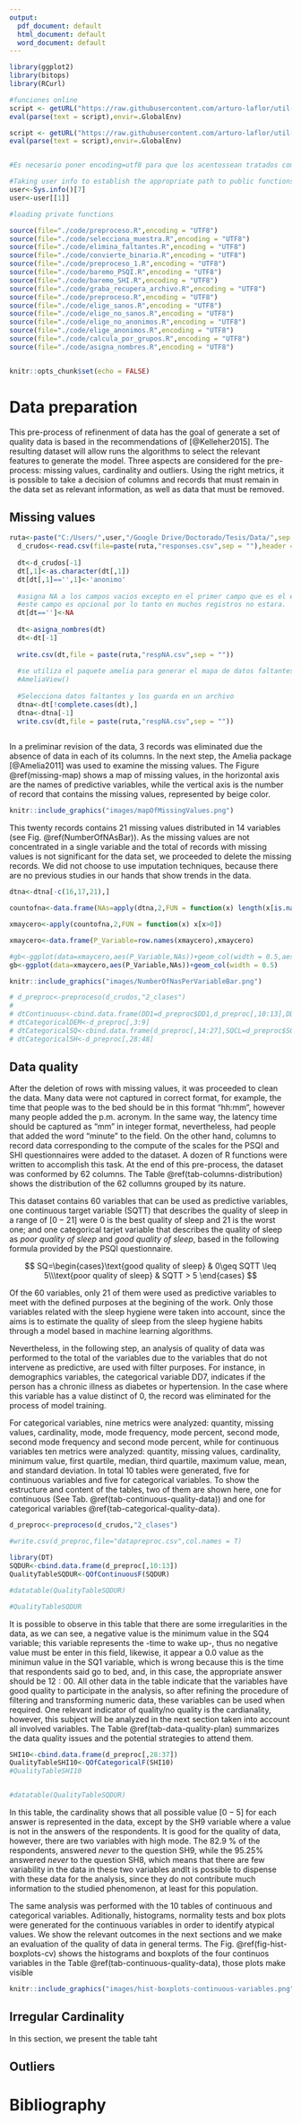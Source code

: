```yaml
---
output:
  pdf_document: default
  html_document: default
  word_document: default
---
```


```r
library(ggplot2)
library(bitops)
library(RCurl)

#funciones online
script <- getURL("https://raw.githubusercontent.com/arturo-laflor/util-R-codes/master/QOfCategoricalF.R", ssl.verifypeer = FALSE)
eval(parse(text = script),envir=.GlobalEnv)

script <- getURL("https://raw.githubusercontent.com/arturo-laflor/util-R-codes/master/QOfContinuousF.R", ssl.verifypeer = FALSE)
eval(parse(text = script),envir=.GlobalEnv)


#Es necesario poner encoding=utf8 para que los acentossean tratados como acentos

#Taking user info to establish the appropriate path to public functions
user<-Sys.info()[7]
user<-user[[1]]

#loading private functions

source(file="./code/preproceso.R",encoding = "UTF8")
source(file="./code/selecciona_muestra.R",encoding = "UTF8")
source(file="./code/elimina_faltantes.R",encoding = "UTF8")
source(file="./code/convierte_binaria.R",encoding = "UTF8")
source(file="./code/preproceso_1.R",encoding = "UTF8")
source(file="./code/baremo_PSQI.R",encoding = "UTF8")
source(file="./code/baremo_SHI.R",encoding = "UTF8")
source(file="./code/graba_recupera_archivo.R",encoding = "UTF8")
source(file="./code/preproceso.R",encoding = "UTF8")
source(file="./code/elige_sanos.R",encoding = "UTF8")
source(file="./code/elige_no_sanos.R",encoding = "UTF8")
source(file="./code/elige_no_anonimos.R",encoding = "UTF8")
source(file="./code/elige_anonimos.R",encoding = "UTF8")
source(file="./code/calcula_por_grupos.R",encoding = "UTF8")
source(file="./code/asigna_nombres.R",encoding = "UTF8")


knitr::opts_chunk$set(echo = FALSE)
```

# Data preparation

This pre-process of refinenment of data has the goal of generate a set of quality data is based in the recommendations of [@Kelleher2015]. The resulting dataset will allow runs the algorithms to select the relevant features to generate the model. Three aspects are considered for the pre-process:  missing values, cardinality and outliers. Using the right metrics, it is possible to take a decision of columns and records that must remain in the data set as relevant information, as well as data that must be removed.


## Missing values
```r
ruta<-paste("C:/Users/",user,"/Google Drive/Doctorado/Tesis/Data/",sep = "") 
  d_crudos<-read.csv(file=paste(ruta,"responses.csv",sep = ""),header = T,sep = ",")
  
  dt<-d_crudos[-1]
  dt[,1]<-as.character(dt[,1])
  dt[dt[,1]=='',1]<-'anonimo'
  
  #asigna NA a los campos vacios excepto en el primer campo que es el email.
  #este campo es opcional por lo tanto en muchos registros no estara.
  dt[dt=='']<-NA
  
  dt<-asigna_nombres(dt)
  dt<-dt[-1]
  
  write.csv(dt,file = paste(ruta,"respNA.csv",sep = ""))
  
  #se utiliza el paquete amelia para generar el mapa de datos faltantes
  #AmeliaView()
  
  #Selecciona datos faltantes y los guarda en un archivo
  dtna<-dt[!complete.cases(dt),]
  dtna<-dtna[-1]
  write.csv(dt,file = paste(ruta,"respNA.csv",sep = ""))
  
```

In a preliminar revision of the data, 3 records was eliminated due the absence of data in each of its columns. In the next step, the Amelia package [@Amelia2011] was used to examine the missing values. The Figure \@ref(missing-map) shows a map of missing values, in the horizontal axis are the names of predictive variables, while the vertical axis is the number of record that contains the missing values, represented by beige color. 

```r
knitr::include_graphics("images/mapOfMissingValues.png")

```

This twenty records contains 21 missing values distributed in 14 variables (see Fig. \@ref(NumberOfNAsBar)). As the missing values are not concentrated in a single variable and the total of records with missing values is not significant for the data set, we proceeded to delete the missing records. We did not choose to use imputation techniques, because there are no previous studies in our hands that show trends in the data.

```r
dtna<-dtna[-c(16,17,21),]

countofna<-data.frame(NAs=apply(dtna,2,FUN = function(x) length(x[is.na(x)])))

xmaycero<-apply(countofna,2,FUN = function(x) x[x>0])

xmaycero<-data.frame(P_Variable=row.names(xmaycero),xmaycero)

#gb<-ggplot(data=xmaycero,aes(P_Variable,NAs))+geom_col(width = 0.5,aes(fill=NAs))
gb<-ggplot(data=xmaycero,aes(P_Variable,NAs))+geom_col(width = 0.5)

```


```r
knitr::include_graphics("images/NumberOfNasPerVariableBar.png")

```

```r
# d_preproc<-preproceso(d_crudos,"2_clases")
# 
# dtContinuous<-cbind.data.frame(DD1=d_preproc$DD1,d_preproc[,10:13],DD1=d_preproc$SQTT,d_preproc[,58:62])  
# dtCategoricalDEM<-d_preproc[,3:9]
# dtCategoricalSQ<-cbind.data.frame(d_preproc[,14:27],SQCL=d_preproc$SQCL)
# dtCategoricalSH<-d_preproc[,28:48]  
```

## Data quality

After the deletion of rows with missing values, it was proceeded to clean the data. Many data were not captured in correct format, for example, the time that people was to the bed should be in this format "hh:mm", however many people added the p.m. acronym. In the same way, the latency time should be captured as "mm" in integer format, nevertheless, had people that added the word "minute" to the field. On the other hand, columns to record data corresponding to the compute of the scales for the PSQI and SHI questionnaires were added to the dataset. A dozen of R functions were written to accomplish this task. At the end of this pre-process, the dataset was conformed by 62 columns. The Table \@ref(tab-columns-distribution) shows the distribution of the 62 collumns grouped by its nature.


\begin{table}[ht]
\centering
\caption{Columns distribution by its nature}
\label{tab-columns-distribution}
\begin{tabular}{lrrr}
\hline
Group             & Categorical & Continuous & Total \\ \hline
Demographics data & 7           & 2          & 9     \\
PSQI              & 14          & 4          & 18    \\
SHI               & 21          & 0          & 21    \\
Scale PSQI        & 8           & 1          & 9     \\
Scale SHI         & 4           & 1          & 5     \\ \hline
Total             & 54          & 8          & 62    \\ \hline
\end{tabular}
\end{table}

<!-- | Group             | Categorical | Continuous | Total | -->
<!-- |-------------------|------------:|-----------:|------:| -->
<!-- | Demographics data |      7      |      2     |   9   | -->
<!-- | PSQI              |      14     |      4     |   18  | -->
<!-- | SHI               |      21     |      0     |   21  | -->
<!-- | Scale PSQI        |      8      |      1     |   9   | -->
<!-- | Scale SHI         |      4      |      1     |   5   | -->
<!-- |------------------ |------------ |----------- |------ | -->
<!-- | Total             |      54     |      8     |   62  | -->

This dataset contains 60 variables that can be used as predictive variables, one continuous target variable (SQTT) that describes the quality of sleep in a range of $[0-21]$ were $0$ is the best quality of sleep and $21$ is the worst one; and one categorical tarjet variable that describes the quality of sleep as *poor quality of sleep* and *good quality of sleep*, based in the following formula provided by the PSQI questionnaire.  

$$
SQ=\begin{cases}\text{good quality of sleep} & 0\geq SQTT \leq 5\\\text{poor quality of sleep} & SQTT > 5 \end{cases}
$$

Of the 60 variables, only 21 of them were used as predictive variables to meet with the defined purposes at the begining of the work. Only those variables related with the sleep hygiene were taken into account, since the aims is to estimate the quality of sleep from the sleep hygiene habits through a model based in machine learning algorithms.

Nevertheless, in the following step, an analysis of quality of data was performed to the total of the variables due to the variables that do not intervene as predictive, are used with filter purposes. For instance, in demographics variables, the categorical variable DD7, indicates if the person has a chronic illness as diabetes or hypertension. In the case where this variable has a value distinct of $0$, the record was eliminated for the process of model training.

For categorical variables, nine metrics were analyzed: quantity, missing values, cardinality, mode, mode frequency, mode percent, second mode, second mode frequency and second mode percent, while for continuous variables ten metrics were analyzed: quantity, missing values, cardinality, minimum value, first quartile, median, third quartile, maximum value, mean, and standard deviation. In total 10 tables were generated, five for continuous variables and five for categorical variables. To show the estructure and content of the tables, two of them are shown here, one for continuous (See Tab. \@ref(tab-continuous-quality-data)) and one for categorical variables \@ref{tab-categorical-quality-data}.



```r
d_preproc<-preproceso(d_crudos,"2_clases")

#write.csv(d_preproc,file="datapreproc.csv",col.names = T)


```


```r
library(DT)
SQDUR<-cbind.data.frame(d_preproc[,10:13])
QualityTableSQDUR<-QOfContinuousF(SQDUR)

#datatable(QualityTableSQDUR)

```
\pagebreak



```r
#QualityTableSQDUR

```
\begin{table}[ht]
\centering
\caption{Four continuous variables containing the duration of sleep}
\label{tab-continuous-quality-data}
\begin{tabular}{lllllllllll}
\hline
    &  Count & Miss & Card  & Min & Qrt1 & Median & Qrt3 &  Max &  Mean &  Sdev     \\ \hline
SQ1 &  316  &  0  & 29 & 0.00 & 10.00 & 11.00 & 11.02 & 12.50 & 10.02 & 2.65 \\
SQ2 &  316  &  0  & 15 & 1.00 & 5.00 &  15.00 & 20.00 & 60.00 & 15.07 & 11.99 \\
SQ3 &  316  &  0  & 39 & 3.00 & 5.08 &   6.00 & 7.00 & 11.00  & 6.19  & 1.28 \\
SQ4 &  316  &  0  & 101 & -0.05 & 6.17  & 6.88 & 7.75 & 10.75 & 6.94  & 1.31 \\ \hline
\end{tabular}
\end{table}



It is possible to observe in this table that there are some irregularities in the data, as we can see, a negative value is the minimum value in the SQ4 variable; this variable represents the -time to wake up-, thus no negative value must be enter in this field, likewise, it appear a $0.0$ value as the minimun value in the SQ1 variable, which is wrong because this is the time that respondents said go to bed, and, in this case, the appropriate answer should be $12:00$. All other data in the table indicate that the variables have good quality to participate in the analysis, so after refining the procedure of filtering and transforming numeric data, these variables can be used when required. One relevant indicator of quality/no quality is the cardianality, however, this subject will be analyzed in the next section taken into account all involved variables. The Table \@ref(tab-data-quality-plan) summarizes the data quality issues and the potential strategies to attend them. 

\begin{table}[ht]
\centering
\caption{Data quality plan}
\label{tab-data-quality-plan}
\begin{tabular}{|l|p{5cm}|p{5cm}|}
\hline
Feature & Data quality issue  & Strategie \\ \hline
SQ1     & Data contain 0.0, the correct value should be 12.00  & Refine the process of convert data for this field  \\ \hline
SQ9     & Data contain negative values, it is wrong because the data represents the time to wake up & Refine the process validating the data, to correct the problem, or to eliminate the records with this issue. \\ \hline  
\end{tabular}
\end{table}


```r

SHI10<-cbind.data.frame(d_preproc[,28:37])
QualityTableSHI10<-QOfCategoricalF(SHI10)
#QualityTableSHI10


#datatable(QualityTableSQDUR)

```


\begin{table}[ht]
\centering
\caption{First 10 categorical variables containing data of sleep hygiene}
\label{tab-categorical-quality-data}
\begin{tabular}{llllllllll}
\hline
Name & Count & Miss & Card & Mode & ModeFrec & ModePerc & Mode2 & Mode2Frec & Mode2Perc \\ \hline
SH1  & 316   & 0    & 5    & 1    & 110      & 34.81\%  & 0     & 106       & 33.54\%   \\
SH2  & 316   & 0    & 5    & 2    & 110      & 34.81\%  & 1     & 105       & 33.23\%   \\
SH3  & 316   & 0    & 5    & 1    & 150      & 47.47\%  & 2     & 73        & 23.10\%   \\
SH4  & 316   & 0    & 5    & 0    & 190      & 60.13\%  & 1     & 63        & 19.94\%   \\
SH5  & 316   & 0    & 5    & 0    & 167      & 52.85\%  & 2     & 59        & 18.67\%   \\
SH6  & 316   & 0    & 5    & 0    & 142      & 44.94\%  & 1     & 69        & 21.84\%   \\
SH7  & 316   & 0    & 5    & 0    & 135      & 42.72\%  & 1     & 100       & 31.65\%   \\
SH8  & 316   & 0    & 5    & 0    & 301      & 95.25\%  & 3     & 5         & 1.58\%    \\
SH9  & 316   & 0    & 4    & 0    & 262      & 82.91\%  & 1     & 29        & 9.18\%    \\
SH10 & 316   & 0    & 5    & 0    & 209      & 66.14\%  & 1     & 54        & 17.09\%   \\ \hline
\end{tabular}
\end{table}


In this table, the cardinality shows that all possible value $[0-5]$ for each answer is represented in the data, except by the SH9 variable where a value is not in the answers of the respondents. It is good for the quality of data, however, there are two variables with high mode. The 82.9 % of the respondents, answered *never* to the question SH9, while the 95.25% answered *never*  to the question SH8, which means that there are few variability in the data in these two variables andIt is possible to dispense with these data for the analysis, since they do not contribute much information to the studied phenomenon, at least for this population.

The same analysis was performed with the 10 tables of continuous and categorical variables. Aditionally, histograms, normality tests and box plots were generated for the continuous variables in order to identify atypical values. We show the relevant outcomes in the next sections and we make an evaluation of the quality of data in general terms. The Fig. \@ref(fig-hist-boxplots-cv) shows the histograms and boxplots of the four continuos variables in the Table \@ref(tab-continuous-quality-data), those plots make visible 

```r
knitr::include_graphics("images/hist-boxplots-continuous-variables.png")

```



## Irregular Cardinality
In this section, we present the table taht

## Outliers



# Bibliography